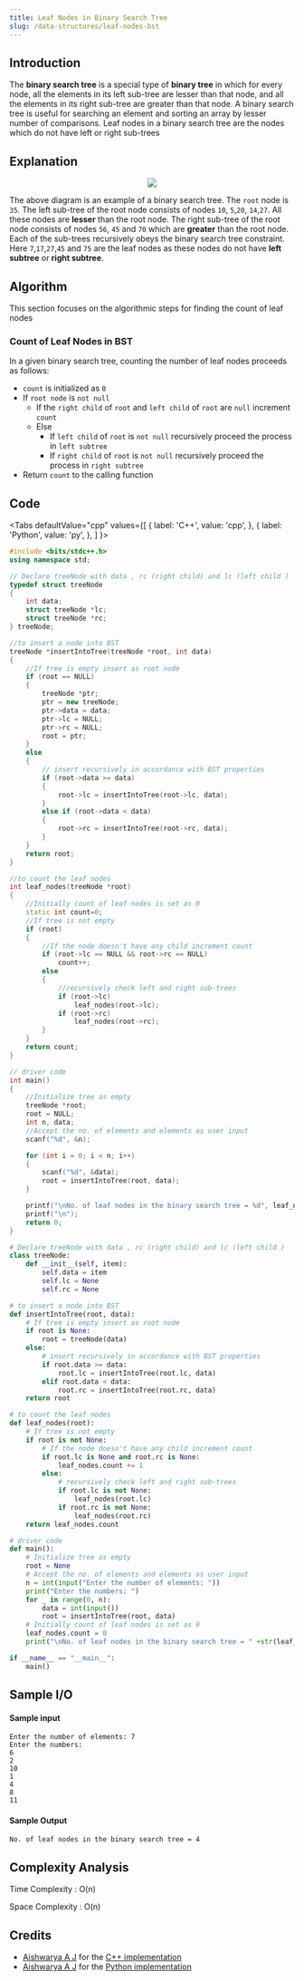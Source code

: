 ```yaml
---
title: Leaf Nodes in Binary Search Tree
slug: /data-structures/leaf-nodes-bst
---
```


## Introduction

The **binary search tree** is a special type of **binary tree** in which for every node, all the elements in its left sub-tree are lesser than that node, and all the elements in its right sub-tree are greater than that node. A binary search tree is useful for searching an element and sorting an array by lesser number of comparisons. Leaf nodes in a binary search tree are the nodes which do not have left or right sub-trees

## Explanation

<p align="center">
  <img src="https://i.postimg.cc/442hPvmL/bst.png"></img>
</p>

The above diagram is an example of a binary search tree. The `root` node is `35`. The left sub-tree of the root node consists of nodes `10`, `5`,`20`, `14`,`27`. All these nodes are **lesser** than the root node. The right sub-tree of the root node consists of nodes `56`, `45` and `70` which are **greater** than the root node. Each of the sub-trees recursively obeys the binary search tree constraint. Here `7`,`17`,`27`,`45` and `75` are the leaf nodes as these nodes do not have **left subtree** or **right subtree**.

## Algorithm

This section focuses on the algorithmic steps for finding the count of leaf nodes

### Count of Leaf Nodes in BST

In a given binary search tree, counting the number of leaf nodes proceeds as follows:
* `count` is initialized as `0` 
* If `root node` is `not null` 
    * If the `right child` of `root` and `left child` of `root` are `null` increment `count`
    * Else
        * If `left child` of `root` is `not null` recursively proceed the process in `left subtree`
        * If `right child` of `root` is `not null` recursively proceed the process in `right subtree`
* Return `count` to the calling function


## Code


<Tabs
  defaultValue="cpp"
  values={[
    { label: 'C++', value: 'cpp', },
    { label: 'Python', value: 'py', },
  ]
}>

<TabItem value="cpp">

```cpp
#include <bits/stdc++.h>
using namespace std;

// Declare treeNode with data , rc (right child) and lc (left child )
typedef struct treeNode
{
    int data;
    struct treeNode *lc;
    struct treeNode *rc;
} treeNode;

//to insert a node into BST
treeNode *insertIntoTree(treeNode *root, int data)
{
    //If tree is empty insert as root node
    if (root == NULL)
    {
        treeNode *ptr;
        ptr = new treeNode;
        ptr->data = data;
        ptr->lc = NULL;
        ptr->rc = NULL;
        root = ptr;
    }
    else
    {
        // insert recursively in accordance with BST properties
        if (root->data >= data)
        {
            root->lc = insertIntoTree(root->lc, data);
        }
        else if (root->data < data)
        {
            root->rc = insertIntoTree(root->rc, data);
        }
    }
    return root;
}

//to count the leaf nodes
int leaf_nodes(treeNode *root)
{
    //Initially count of leaf nodes is set as 0
    static int count=0;
    //If tree is not empty
    if (root)
    {
        //If the node doesn't have any child increment count
        if (root->lc == NULL && root->rc == NULL)
            count++;
        else
        {
            //recursively check left and right sub-trees
            if (root->lc)
                leaf_nodes(root->lc);
            if (root->rc)
                leaf_nodes(root->rc);
        }
    }
    return count;
}

// driver code
int main()
{
    //Initialize tree as empty
    treeNode *root;
    root = NULL;
    int n, data;
    //Accept the no. of elements and elements as user input
    scanf("%d", &n);

    for (int i = 0; i < n; i++)
    {
        scanf("%d", &data);
        root = insertIntoTree(root, data);
    }

    printf("\nNo. of leaf nodes in the binary search tree = %d", leaf_nodes(root));
    printf("\n");
    return 0;
}
```

</TabItem>

<TabItem value="py">

```python
# Declare treeNode with data , rc (right child) and lc (left child )
class treeNode:
    def __init__(self, item):
        self.data = item
        self.lc = None
        self.rc = None

# to insert a node into BST
def insertIntoTree(root, data):
    # If tree is empty insert as root node
    if root is None:
        root = treeNode(data)
    else:
        # insert recursively in accordance with BST properties
        if root.data >= data:
            root.lc = insertIntoTree(root.lc, data)
        elif root.data < data:
            root.rc = insertIntoTree(root.rc, data)
    return root

# to count the leaf nodes
def leaf_nodes(root):
    # If tree is not empty
    if root is not None:
        # If the node doesn't have any child increment count
        if root.lc is None and root.rc is None:
            leaf_nodes.count += 1
        else:
            # recursively check left and right sub-trees
            if root.lc is not None:
                leaf_nodes(root.lc)
            if root.rc is not None:
                leaf_nodes(root.rc)
    return leaf_nodes.count

# driver code
def main():
    # Initialize tree as empty
    root = None
    # Accept the no. of elements and elements as user input
    n = int(input("Enter the number of elements: "))
    print("Enter the numbers: ")
    for _ in range(0, n):
        data = int(input())
        root = insertIntoTree(root, data)
    # Initially count of leaf nodes is set as 0
    leaf_nodes.count = 0
    print("\nNo. of leaf nodes in the binary search tree = " +str(leaf_nodes(root)))

if __name__ == "__main__":
    main()

```
</TabItem>
</Tabs>

## Sample I/O

#### Sample input
```
Enter the number of elements: 7 
Enter the numbers: 
6
2
10
1
4
8
11
```

#### Sample Output
```
No. of leaf nodes in the binary search tree = 4
```
## Complexity Analysis

Time Complexity : O(n)

Space Complexity : O(n)

## Credits

   - [Aishwarya A J](https://github.com/aish2002) for the [C++ implementation](https://github.com/TesseractCoding/NeoAlgo/blob/master/C-Plus-Plus/ds/Leaf_Nodes_BST.cpp)
   - [Aishwarya A J](https://github.com/aish2002) for the [Python implementation](https://github.com/TesseractCoding/NeoAlgo/blob/master/Python/ds/Leaf_Nodes_BST.py)